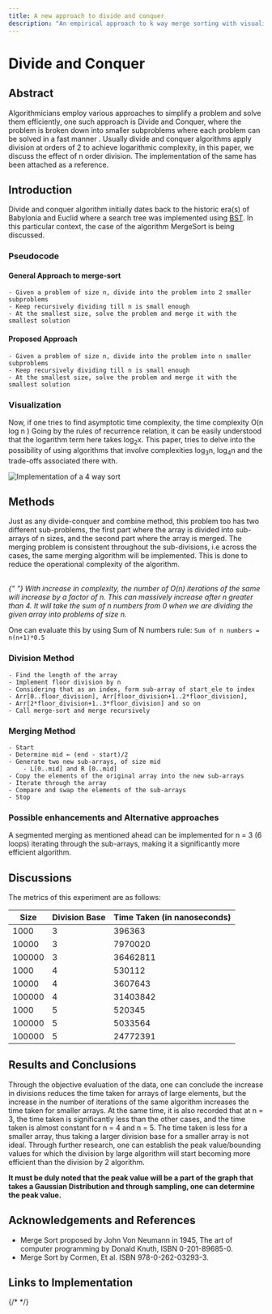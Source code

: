 ```yaml
---
title: A new approach to divide and conquer
description: "An empirical approach to k way merge sorting with visualization and tested data"
---
```



# Divide and Conquer

<ThumbNail />

## Abstract

Algorithmicians employ various approaches to simplify a problem and solve them efficiently, one such approach is Divide and Conquer, where the problem is broken down into smaller subproblems where each problem can be solved in a fast manner . Usually divide and conquer algorithms apply division at orders of 2 to achieve logarithmic complexity, in this paper, we discuss the effect of n order division. The implementation of the same has been attached as a reference.

## Introduction

Divide and conquer algorithm initially dates back to the historic era(s) of Babylonia and Euclid where a search tree was implemented using [BST](https://ocw.mit.edu/courses/6-006-introduction-to-algorithms-fall-2011/resources/lecture-5-binary-search-trees-bst-sort/). In this particular context,
the case of the algorithm MergeSort is being discussed.

### Pseudocode

#### General Approach to merge-sort

```Pseudocode
- Given a problem of size n, divide into the problem into 2 smaller subproblems
- Keep recursively dividing till n is small enough
- At the smallest size, solve the problem and merge it with the smallest solution
```

#### Proposed Approach

```Pseudocode
- Given a problem of size n, divide into the problem into n smaller subproblems
- Keep recursively dividing till n is small enough
- At the smallest size, solve the problem and merge it with the smallest solution
```

### Visualization

Now, if one tries to find asymptotic time complexity, the time complexity O(n log n )
Going by the rules of recurrence relation, it can be easily understood that the logarithm term here takes log<sub>2</sub>x. This paper, tries to delve into the possibility of using algorithms that involve complexities log<sub>3</sub>n, log<sub>4</sub>n and the trade-offs associated there with.

<Image src="/division.png" height={500} width={800} alt="Implementation of a 4 way sort"/>

## Methods

Just as any divide-conquer and combine method, this problem too has two different sub-problems,
the first part where the array is divided into sub-arrays of n sizes, and the second part where the array is merged.
The merging problem is consistent throughout the sub-divisions, i.e across the cases, the same merging algorithm will be implemented. This is done to reduce the operational complexity of the algorithm.

<br />
<em className="font-semibold">
  {" "}
  With increase in complexity, the number of O(n) iterations of the same will increase
  by a factor of n. This can massively increase after n greater than 4. It will take
  the sum of n numbers from 0 when we are dividing the given array into problems
  of size n.
</em>

One can evaluate this by using Sum of N numbers rule:
`Sum of n numbers = n(n+1)*0.5`

### Division Method

```Pseudocode
- Find the length of the array
- Implement floor division by n
- Considering that as an index, form sub-array of start_ele to index
- Arr[0..floor_division], Arr[floor_division+1..2*floor_division],
- Arr[2*floor_division+1..3*floor_division] and so on
- Call merge-sort and merge recursively
```

### Merging Method

```Pseudocode
- Start
- Determine mid ← (end - start)/2
- Generate two new sub-arrays, of size mid
    - L[0..mid] and R [0..mid]
- Copy the elements of the original array into the new sub-arrays
- Iterate through the array
- Compare and swap the elements of the sub-arrays
- Stop
```

### Possible enhancements and Alternative approaches

A segmented merging as mentioned ahead can be implemented for n = 3 (6 loops) iterating through the sub-arrays,
making it a significantly more efficient algorithm.

## Discussions

The metrics of this experiment are as follows:

| Size   | Division Base | Time Taken (in nanoseconds) |
| ------ | ------------- | --------------------------- |
| 1000   | 3             | 396363                      |
| 10000  | 3             | 7970020                     |
| 100000 | 3             | 36462811                    |
| 1000   | 4             | 530112                      |
| 10000  | 4             | 3607643                     |
| 100000 | 4             | 31403842                    |
| 1000   | 5             | 520345                      |
| 100000 | 5             | 5033564                     |
| 100000 | 5             | 24772391                    |

## Results and Conclusions

Through the objective evaluation of the data, one can conclude the increase in divisions reduces the time taken for arrays of large elements,
but the increase in the number of iterations of the same algorithm increases the time taken for smaller arrays. At the same time, it is also recorded
that at n = 3, the time taken is significantly less than the other cases, and the time taken is almost constant for n = 4 and n = 5. The time taken is less
for a smaller array, thus taking a larger division base for a smaller array is not ideal. Through further research, one can establish the peak value/bounding values
for which the division by large algorithm will start becoming more efficient than the division by 2 algorithm.

**It must be duly noted that the peak value will be a part of the graph that takes a Gaussian Distribution and through sampling, one can determine the
peak value.**

## Acknowledgements and References

- Merge Sort proposed by John Von Neumann in 1945, The art of computer programming by Donald Knuth, ISBN 0-201-89685-0.
- Merge Sort by Cormen, Et al. ISBN 978-0-262-03293-3.

## Links to Implementation

<section class="flex lg:justify-between lg:w-full">
  <MyComponent
    name="View my C++ implementation"
    link="https://github.com/AbhijithGanesh/research-k-way-division"
  />
  {/* <MyComponent
    name="View my Rust implementation"
    link="https://github.com/AbhijithGanesh/research-k-way-division"
  /> */}
</section>
